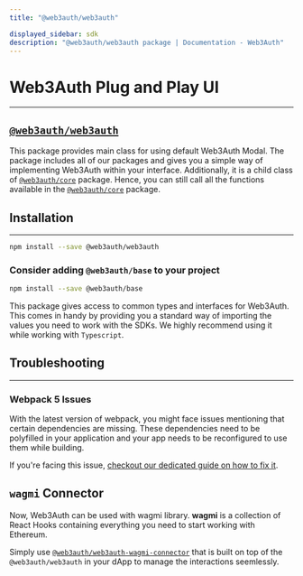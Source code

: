 ```yaml
---
title: "@web3auth/web3auth"

displayed_sidebar: sdk
description: "@web3auth/web3auth package | Documentation - Web3Auth"
---
```


# Web3Auth Plug and Play UI

---

## [`@web3auth/web3auth`](https://npmjs.com/package/@web3auth/web3auth)

This package provides main class for using default Web3Auth Modal. The package includes all of our packages and gives you a simple way of implementing
Web3Auth within your interface. Additionally, it is a child class of [`@web3auth/core`](/sdk/web/core) package. Hence, you can still call all the
functions available in the [`@web3auth/core`](/sdk/web/core) package.

## Installation

---

```bash npm2yarn
npm install --save @web3auth/web3auth
```

### Consider adding `@web3auth/base` to your project

```bash npm2yarn
npm install --save @web3auth/base
```

This package gives access to common types and interfaces for Web3Auth. This comes in handy by providing you a standard way of importing the values you
need to work with the SDKs. We highly recommend using it while working with `Typescript`.

## Troubleshooting

---

### Webpack 5 Issues

With the latest version of webpack, you might face issues mentioning that certain dependencies are missing. These dependencies need to be polyfilled
in your application and your app needs to be reconfigured to use them while building.

If you're facing this issue, [checkout our dedicated guide on how to fix it](/troubleshooting/webpack-issues).

## `wagmi` Connector

Now, Web3Auth can be used with wagmi library. **wagmi** is a collection of React Hooks containing everything you need to start working with Ethereum.

Simply use [`@web3auth/web3auth-wagmi-connector`](/wagmi-connector) that is built on top of the `@web3auth/web3auth` in your dApp to manage the
interactions seemlessly.
